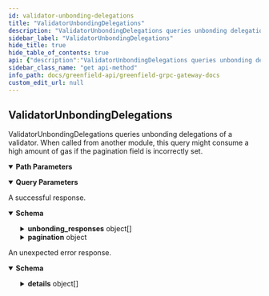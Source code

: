 ```yaml
---
id: validator-unbonding-delegations
title: "ValidatorUnbondingDelegations"
description: "ValidatorUnbondingDelegations queries unbonding delegations of a validator."
sidebar_label: "ValidatorUnbondingDelegations"
hide_title: true
hide_table_of_contents: true
api: {"description":"ValidatorUnbondingDelegations queries unbonding delegations of a validator.\nWhen called from another module, this query might consume a high amount of\ngas if the pagination field is incorrectly set.","operationId":"ValidatorUnbondingDelegations","responses":{"200":{"description":"A successful response.","content":{"*/*":{"schema":{"type":"object","properties":{"unbonding_responses":{"type":"array","items":{"type":"object","properties":{"delegator_address":{"type":"string","description":"delegator_address is the bech32-encoded address of the delegator."},"validator_address":{"type":"string","description":"validator_address is the bech32-encoded address of the validator."},"entries":{"type":"array","items":{"type":"object","properties":{"creation_height":{"type":"string","format":"int64","description":"creation_height is the height which the unbonding took place."},"completion_time":{"type":"string","format":"date-time","description":"completion_time is the unix time for unbonding completion."},"initial_balance":{"type":"string","description":"initial_balance defines the tokens initially scheduled to receive at completion."},"balance":{"type":"string","description":"balance defines the tokens to receive at completion."},"unbonding_id":{"type":"string","format":"uint64","title":"Incrementing id that uniquely identifies this entry"},"unbonding_on_hold_ref_count":{"type":"string","format":"int64","title":"Strictly positive if this entry's unbonding has been stopped by external modules"}},"description":"UnbondingDelegationEntry defines an unbonding object with relevant metadata."},"description":"entries are the unbonding delegation entries."}},"description":"UnbondingDelegation stores all of a single delegator's unbonding bonds\nfor a single validator in an time-ordered list."}},"pagination":{"description":"pagination defines the pagination in the response.","type":"object","properties":{"next_key":{"type":"string","format":"byte","description":"next_key is the key to be passed to PageRequest.key to\nquery the next page most efficiently. It will be empty if\nthere are no more results."},"total":{"type":"string","format":"uint64","title":"total is total number of results available if PageRequest.count_total\nwas set, its value is undefined otherwise"}}}},"description":"QueryValidatorUnbondingDelegationsResponse is response type for the\nQuery/ValidatorUnbondingDelegations RPC method."}}}},"default":{"description":"An unexpected error response.","content":{"*/*":{"schema":{"type":"object","properties":{"error":{"type":"string"},"code":{"type":"integer","format":"int32"},"message":{"type":"string"},"details":{"type":"array","items":{"type":"object","properties":{"type_url":{"type":"string","description":"A URL/resource name that uniquely identifies the type of the serialized\nprotocol buffer message. This string must contain at least\none \"/\" character. The last segment of the URL's path must represent\nthe fully qualified name of the type (as in\n`path/google.protobuf.Duration`). The name should be in a canonical form\n(e.g., leading \".\" is not accepted).\n\nIn practice, teams usually precompile into the binary all types that they\nexpect it to use in the context of Any. However, for URLs which use the\nscheme `http`, `https`, or no scheme, one can optionally set up a type\nserver that maps type URLs to message definitions as follows:\n\n* If no scheme is provided, `https` is assumed.\n* An HTTP GET on the URL must yield a [google.protobuf.Type][]\n  value in binary format, or produce an error.\n* Applications are allowed to cache lookup results based on the\n  URL, or have them precompiled into a binary to avoid any\n  lookup. Therefore, binary compatibility needs to be preserved\n  on changes to types. (Use versioned type names to manage\n  breaking changes.)\n\nNote: this functionality is not currently available in the official\nprotobuf release, and it is not used for type URLs beginning with\ntype.googleapis.com.\n\nSchemes other than `http`, `https` (or the empty scheme) might be\nused with implementation specific semantics."},"value":{"type":"string","format":"byte","description":"Must be a valid serialized protocol buffer of the above specified type."}},"description":"`Any` contains an arbitrary serialized protocol buffer message along with a\nURL that describes the type of the serialized message.\n\nProtobuf library provides support to pack/unpack Any values in the form\nof utility functions or additional generated methods of the Any type.\n\nExample 1: Pack and unpack a message in C++.\n\n    Foo foo = ...;\n    Any any;\n    any.PackFrom(foo);\n    ...\n    if (any.UnpackTo(&foo)) {\n      ...\n    }\n\nExample 2: Pack and unpack a message in Java.\n\n    Foo foo = ...;\n    Any any = Any.pack(foo);\n    ...\n    if (any.is(Foo.class)) {\n      foo = any.unpack(Foo.class);\n    }\n    // or ...\n    if (any.isSameTypeAs(Foo.getDefaultInstance())) {\n      foo = any.unpack(Foo.getDefaultInstance());\n    }\n\nExample 3: Pack and unpack a message in Python.\n\n    foo = Foo(...)\n    any = Any()\n    any.Pack(foo)\n    ...\n    if any.Is(Foo.DESCRIPTOR):\n      any.Unpack(foo)\n      ...\n\nExample 4: Pack and unpack a message in Go\n\n     foo := &pb.Foo{...}\n     any, err := anypb.New(foo)\n     if err != nil {\n       ...\n     }\n     ...\n     foo := &pb.Foo{}\n     if err := any.UnmarshalTo(foo); err != nil {\n       ...\n     }\n\nThe pack methods provided by protobuf library will by default use\n'type.googleapis.com/full.type.name' as the type URL and the unpack\nmethods only use the fully qualified type name after the last '/'\nin the type URL, for example \"foo.bar.com/x/y.z\" will yield type\nname \"y.z\".\n\nJSON\n\nThe JSON representation of an `Any` value uses the regular\nrepresentation of the deserialized, embedded message, with an\nadditional field `@type` which contains the type URL. Example:\n\n    package google.profile;\n    message Person {\n      string first_name = 1;\n      string last_name = 2;\n    }\n\n    {\n      \"@type\": \"type.googleapis.com/google.profile.Person\",\n      \"firstName\": <string>,\n      \"lastName\": <string>\n    }\n\nIf the embedded message type is well-known and has a custom JSON\nrepresentation, that representation will be embedded adding a field\n`value` which holds the custom JSON in addition to the `@type`\nfield. Example (for message [google.protobuf.Duration][]):\n\n    {\n      \"@type\": \"type.googleapis.com/google.protobuf.Duration\",\n      \"value\": \"1.212s\"\n    }"}}}}}}}},"parameters":[{"name":"validator_addr","description":"validator_addr defines the validator address to query for.","in":"path","required":true,"schema":{"type":"string"}},{"name":"pagination.key","description":"key is a value returned in PageResponse.next_key to begin\nquerying the next page most efficiently. Only one of offset or key\nshould be set.","in":"query","required":false,"schema":{"type":"string","format":"byte"}},{"name":"pagination.offset","description":"offset is a numeric offset that can be used when key is unavailable.\nIt is less efficient than using key. Only one of offset or key should\nbe set.","in":"query","required":false,"schema":{"type":"string","format":"uint64"}},{"name":"pagination.limit","description":"limit is the total number of results to be returned in the result page.\nIf left empty it will default to a value to be set by each app.","in":"query","required":false,"schema":{"type":"string","format":"uint64"}},{"name":"pagination.count_total","description":"count_total is set to true  to indicate that the result set should include\na count of the total number of items available for pagination in UIs.\ncount_total is only respected when offset is used. It is ignored when key\nis set.","in":"query","required":false,"schema":{"type":"boolean"}},{"name":"pagination.reverse","description":"reverse is set to true if results are to be returned in the descending order.\n\nSince: cosmos-sdk 0.43","in":"query","required":false,"schema":{"type":"boolean"}}],"method":"get","path":"/cosmos/staking/v1beta1/validators/{validator_addr}/unbonding_delegations","servers":[{"url":"https://gnfd-testnet-fullnode-tendermint-us.bnbchain.org"}],"info":{"title":"Greenfield - gRPC Gateway docs","description":"A REST interface for state queries","version":"1.0.0"},"postman":{"name":"ValidatorUnbondingDelegations","description":{"content":"ValidatorUnbondingDelegations queries unbonding delegations of a validator.\nWhen called from another module, this query might consume a high amount of\ngas if the pagination field is incorrectly set.","type":"text/plain"},"url":{"path":["cosmos","staking","v1beta1","validators",":validator_addr","unbonding_delegations"],"host":["{{baseUrl}}"],"query":[{"disabled":false,"description":{"content":"key is a value returned in PageResponse.next_key to begin\nquerying the next page most efficiently. Only one of offset or key\nshould be set.","type":"text/plain"},"key":"pagination.key","value":""},{"disabled":false,"description":{"content":"offset is a numeric offset that can be used when key is unavailable.\nIt is less efficient than using key. Only one of offset or key should\nbe set.","type":"text/plain"},"key":"pagination.offset","value":""},{"disabled":false,"description":{"content":"limit is the total number of results to be returned in the result page.\nIf left empty it will default to a value to be set by each app.","type":"text/plain"},"key":"pagination.limit","value":""},{"disabled":false,"description":{"content":"count_total is set to true  to indicate that the result set should include\na count of the total number of items available for pagination in UIs.\ncount_total is only respected when offset is used. It is ignored when key\nis set.","type":"text/plain"},"key":"pagination.count_total","value":""},{"disabled":false,"description":{"content":"reverse is set to true if results are to be returned in the descending order.\n\nSince: cosmos-sdk 0.43","type":"text/plain"},"key":"pagination.reverse","value":""}],"variable":[{"disabled":false,"description":{"content":"(Required) validator_addr defines the validator address to query for.","type":"text/plain"},"type":"any","value":"","key":"validator_addr"}]},"header":[{"key":"Accept","value":"*/*"}],"method":"GET"}}
sidebar_class_name: "get api-method"
info_path: docs/greenfield-api/greenfield-grpc-gateway-docs
custom_edit_url: null
---
```



## ValidatorUnbondingDelegations



ValidatorUnbondingDelegations queries unbonding delegations of a validator.
When called from another module, this query might consume a high amount of
gas if the pagination field is incorrectly set.

<details style={{"marginBottom":"1rem"}} data-collapsed={false} open={true}><summary style={{}}><strong>Path Parameters</strong></summary><div><ul><ParamsItem className={"paramsItem"} param={{"name":"validator_addr","description":"validator_addr defines the validator address to query for.","in":"path","required":true,"schema":{"type":"string"}}}></ParamsItem></ul></div></details><details style={{"marginBottom":"1rem"}} data-collapsed={false} open={true}><summary style={{}}><strong>Query Parameters</strong></summary><div><ul><ParamsItem className={"paramsItem"} param={{"name":"pagination.key","description":"key is a value returned in PageResponse.next_key to begin\nquerying the next page most efficiently. Only one of offset or key\nshould be set.","in":"query","required":false,"schema":{"type":"string","format":"byte"}}}></ParamsItem><ParamsItem className={"paramsItem"} param={{"name":"pagination.offset","description":"offset is a numeric offset that can be used when key is unavailable.\nIt is less efficient than using key. Only one of offset or key should\nbe set.","in":"query","required":false,"schema":{"type":"string","format":"uint64"}}}></ParamsItem><ParamsItem className={"paramsItem"} param={{"name":"pagination.limit","description":"limit is the total number of results to be returned in the result page.\nIf left empty it will default to a value to be set by each app.","in":"query","required":false,"schema":{"type":"string","format":"uint64"}}}></ParamsItem><ParamsItem className={"paramsItem"} param={{"name":"pagination.count_total","description":"count_total is set to true  to indicate that the result set should include\na count of the total number of items available for pagination in UIs.\ncount_total is only respected when offset is used. It is ignored when key\nis set.","in":"query","required":false,"schema":{"type":"boolean"}}}></ParamsItem><ParamsItem className={"paramsItem"} param={{"name":"pagination.reverse","description":"reverse is set to true if results are to be returned in the descending order.\n\nSince: cosmos-sdk 0.43","in":"query","required":false,"schema":{"type":"boolean"}}}></ParamsItem></ul></div></details><div><ApiTabs><TabItem label={"200"} value={"200"}><div>

A successful response.

</div><div><MimeTabs schemaType={"response"}><TabItem label={"*/*"} value={"*/*"}><SchemaTabs><TabItem label={"Schema"} value={"Schema"}><details style={{}} data-collapsed={false} open={true}><summary style={{"textAlign":"left"}}><strong>Schema</strong></summary><div style={{"textAlign":"left","marginLeft":"1rem"}}></div><ul style={{"marginLeft":"1rem"}}><SchemaItem collapsible={true} className={"schemaItem"}><details style={{}}><summary style={{}}><strong>unbonding_responses</strong><span style={{"opacity":"0.6"}}> object[]</span></summary><div style={{"marginLeft":"1rem"}}><li><div style={{"fontSize":"var(--ifm-code-font-size)","opacity":"0.6","marginLeft":"-.5rem","paddingBottom":".5rem"}}>Array [</div></li><SchemaItem collapsible={false} name={"delegator_address"} required={false} schemaName={"string"} qualifierMessage={undefined} schema={{"type":"string","description":"delegator_address is the bech32-encoded address of the delegator."}}></SchemaItem><SchemaItem collapsible={false} name={"validator_address"} required={false} schemaName={"string"} qualifierMessage={undefined} schema={{"type":"string","description":"validator_address is the bech32-encoded address of the validator."}}></SchemaItem><SchemaItem collapsible={true} className={"schemaItem"}><details style={{}}><summary style={{}}><strong>entries</strong><span style={{"opacity":"0.6"}}> object[]</span></summary><div style={{"marginLeft":"1rem"}}><div style={{"marginTop":".5rem","marginBottom":".5rem"}}>

entries are the unbonding delegation entries.

</div><li><div style={{"fontSize":"var(--ifm-code-font-size)","opacity":"0.6","marginLeft":"-.5rem","paddingBottom":".5rem"}}>Array [</div></li><SchemaItem collapsible={false} name={"creation_height"} required={false} schemaName={"int64"} qualifierMessage={undefined} schema={{"type":"string","format":"int64","description":"creation_height is the height which the unbonding took place."}}></SchemaItem><SchemaItem collapsible={false} name={"completion_time"} required={false} schemaName={"date-time"} qualifierMessage={undefined} schema={{"type":"string","format":"date-time","description":"completion_time is the unix time for unbonding completion."}}></SchemaItem><SchemaItem collapsible={false} name={"initial_balance"} required={false} schemaName={"string"} qualifierMessage={undefined} schema={{"type":"string","description":"initial_balance defines the tokens initially scheduled to receive at completion."}}></SchemaItem><SchemaItem collapsible={false} name={"balance"} required={false} schemaName={"string"} qualifierMessage={undefined} schema={{"type":"string","description":"balance defines the tokens to receive at completion."}}></SchemaItem><SchemaItem collapsible={false} name={"unbonding_id"} required={false} schemaName={"uint64"} qualifierMessage={undefined} schema={{"type":"string","format":"uint64","title":"Incrementing id that uniquely identifies this entry"}}></SchemaItem><SchemaItem collapsible={false} name={"unbonding_on_hold_ref_count"} required={false} schemaName={"int64"} qualifierMessage={undefined} schema={{"type":"string","format":"int64","title":"Strictly positive if this entry's unbonding has been stopped by external modules"}}></SchemaItem><li><div style={{"fontSize":"var(--ifm-code-font-size)","opacity":"0.6","marginLeft":"-.5rem"}}>]</div></li></div></details></SchemaItem><li><div style={{"fontSize":"var(--ifm-code-font-size)","opacity":"0.6","marginLeft":"-.5rem"}}>]</div></li></div></details></SchemaItem><SchemaItem collapsible={true} className={"schemaItem"}><details style={{}}><summary style={{}}><strong>pagination</strong><span style={{"opacity":"0.6"}}> object</span></summary><div style={{"marginLeft":"1rem"}}><div style={{"marginTop":".5rem","marginBottom":".5rem"}}>

pagination defines the pagination in the response.

</div><SchemaItem collapsible={false} name={"next_key"} required={false} schemaName={"byte"} qualifierMessage={undefined} schema={{"type":"string","format":"byte","description":"next_key is the key to be passed to PageRequest.key to\nquery the next page most efficiently. It will be empty if\nthere are no more results."}}></SchemaItem><SchemaItem collapsible={false} name={"total"} required={false} schemaName={"uint64"} qualifierMessage={undefined} schema={{"type":"string","format":"uint64","title":"total is total number of results available if PageRequest.count_total\nwas set, its value is undefined otherwise"}}></SchemaItem></div></details></SchemaItem></ul></details></TabItem><TabItem label={"Example (from schema)"} value={"Example (from schema)"}><ResponseSamples responseExample={"{\n  \"unbonding_responses\": [\n    {\n      \"delegator_address\": \"string\",\n      \"validator_address\": \"string\",\n      \"entries\": [\n        {\n          \"creation_height\": \"string\",\n          \"completion_time\": \"2023-08-03T06:15:06.862Z\",\n          \"initial_balance\": \"string\",\n          \"balance\": \"string\",\n          \"unbonding_id\": \"string\",\n          \"unbonding_on_hold_ref_count\": \"string\"\n        }\n      ]\n    }\n  ],\n  \"pagination\": {\n    \"next_key\": \"string\",\n    \"total\": \"string\"\n  }\n}"} language={"json"}></ResponseSamples></TabItem></SchemaTabs></TabItem></MimeTabs></div></TabItem><TabItem label={"default"} value={"default"}><div>

An unexpected error response.

</div><div><MimeTabs schemaType={"response"}><TabItem label={"*/*"} value={"*/*"}><SchemaTabs><TabItem label={"Schema"} value={"Schema"}><details style={{}} data-collapsed={false} open={true}><summary style={{"textAlign":"left"}}><strong>Schema</strong></summary><div style={{"textAlign":"left","marginLeft":"1rem"}}></div><ul style={{"marginLeft":"1rem"}}><SchemaItem collapsible={false} name={"error"} required={false} schemaName={"string"} qualifierMessage={undefined} schema={{"type":"string"}}></SchemaItem><SchemaItem collapsible={false} name={"code"} required={false} schemaName={"int32"} qualifierMessage={undefined} schema={{"type":"integer","format":"int32"}}></SchemaItem><SchemaItem collapsible={false} name={"message"} required={false} schemaName={"string"} qualifierMessage={undefined} schema={{"type":"string"}}></SchemaItem><SchemaItem collapsible={true} className={"schemaItem"}><details style={{}}><summary style={{}}><strong>details</strong><span style={{"opacity":"0.6"}}> object[]</span></summary><div style={{"marginLeft":"1rem"}}><li><div style={{"fontSize":"var(--ifm-code-font-size)","opacity":"0.6","marginLeft":"-.5rem","paddingBottom":".5rem"}}>Array [</div></li><SchemaItem collapsible={false} name={"type_url"} required={false} schemaName={"string"} qualifierMessage={undefined} schema={{"type":"string","description":"A URL/resource name that uniquely identifies the type of the serialized\nprotocol buffer message. This string must contain at least\none \"/\" character. The last segment of the URL's path must represent\nthe fully qualified name of the type (as in\n`path/google.protobuf.Duration`). The name should be in a canonical form\n(e.g., leading \".\" is not accepted).\n\nIn practice, teams usually precompile into the binary all types that they\nexpect it to use in the context of Any. However, for URLs which use the\nscheme `http`, `https`, or no scheme, one can optionally set up a type\nserver that maps type URLs to message definitions as follows:\n\n* If no scheme is provided, `https` is assumed.\n* An HTTP GET on the URL must yield a [google.protobuf.Type][]\n  value in binary format, or produce an error.\n* Applications are allowed to cache lookup results based on the\n  URL, or have them precompiled into a binary to avoid any\n  lookup. Therefore, binary compatibility needs to be preserved\n  on changes to types. (Use versioned type names to manage\n  breaking changes.)\n\nNote: this functionality is not currently available in the official\nprotobuf release, and it is not used for type URLs beginning with\ntype.googleapis.com.\n\nSchemes other than `http`, `https` (or the empty scheme) might be\nused with implementation specific semantics."}}></SchemaItem><SchemaItem collapsible={false} name={"value"} required={false} schemaName={"byte"} qualifierMessage={undefined} schema={{"type":"string","format":"byte","description":"Must be a valid serialized protocol buffer of the above specified type."}}></SchemaItem><li><div style={{"fontSize":"var(--ifm-code-font-size)","opacity":"0.6","marginLeft":"-.5rem"}}>]</div></li></div></details></SchemaItem></ul></details></TabItem><TabItem label={"Example (from schema)"} value={"Example (from schema)"}><ResponseSamples responseExample={"{\n  \"error\": \"string\",\n  \"code\": 0,\n  \"message\": \"string\",\n  \"details\": [\n    {\n      \"type_url\": \"string\",\n      \"value\": \"string\"\n    }\n  ]\n}"} language={"json"}></ResponseSamples></TabItem></SchemaTabs></TabItem></MimeTabs></div></TabItem></ApiTabs></div>
      